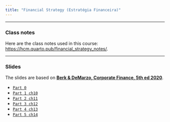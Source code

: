 ```yaml
---
title: "Financial Strategy (Estratégia Financeira)"
---
```


___

### Class notes

Here are the class notes used in this course: [https://hcm.quarto.pub/financial_strategy_notes/](https://hcm.quarto.pub/financial_strategy_notes/).

___

###  Slides

The slides are based on [**Berk & DeMarzo, Corporate Finance, 5th ed 2020**](https://www.amazon.com.br/Corporate-Finance-Global-Jonathan-Berk/dp/1292304154).

-   [`Part 0`](https://hcm.quarto.pub/estrategia_financeira_part_0/)
-   [`Part 1 ch10`](https://hcm.quarto.pub/estrategia_financeira_part_1/)
-   [`Part 2 ch11`](https://hcm.quarto.pub/estrategia_financeira_part_2/)
-   [`Part 3 ch12`](https://hcm.quarto.pub/estrategia_financeira_part_3/)
-   [`Part 4 ch13`](https://hcm.quarto.pub/estrategia_financeira_part_4/)
-   [`Part 5 ch14`](https://hcm.quarto.pub/estrategia_financeira_part_5/)





